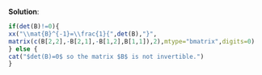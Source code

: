 
\color{blue}

**Solution**:

```r
if(det(B)!=0){
xx("\\mat{B}^{-1}=\\frac{1}{",det(B),"}",
matrix(c(B[2,2],-B[2,1],-B[1,2],B[1,1]),2),mtype="bmatrix",digits=0)
} else {
cat("$det(B)=0$ so the matrix $B$ is not invertible.") 
}
```

\color{black}







